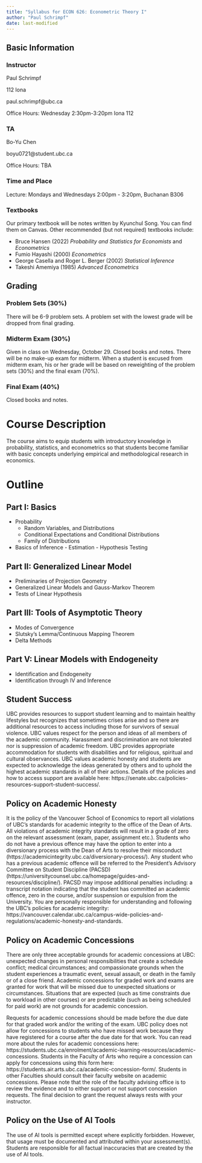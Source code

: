 ```yaml
---
title: "Syllabus for ECON 626: Econometric Theory I"
author: "Paul Schrimpf"
date: last-modified
---
```


## Basic Information

### Instructor

Paul Schrimpf

112 Iona

paul.schrimpf@ubc.ca

Office Hours: Wednesday 2:30pm-3:20pm Iona 112

### TA

Bo-Yu Chen

boyu0721@student.ubc.ca

Office Hours: TBA <!-- Monday 2-3pm Iona 342 -->


### Time and Place

Lecture: Mondays and Wednesdays 2:00pm - 3:20pm, Buchanan B306

<!-- Discussion: Friday 1:30pm  - 2:50pm, Buchanan D319 -->


### Textbooks

Our primary textbook will be notes written by Kyunchul Song. You can find them on Canvas. Other recommended (but not required) textbooks include:

- Bruce Hansen (2022) *Probability and Statistics for Economists* and *Econometrics*
- Fumio Hayashi (2000) *Econometrics*
- George Casella and Roger L. Berger (2002) *Statistical Inference*
- Takeshi Amemiya (1985) *Advanced Econometrics*


## Grading

### Problem Sets (30%)

There will be 6-9 problem sets. A problem set with the lowest grade
will be dropped from final grading.

### Midterm Exam (30%)

Given in class on Wednesday, October 29. Closed books and notes.
There will be no make-up exam for midterm. When a student is excused
from midterm exam, his or her grade will be based on reweighting of
the problem sets (30%) and the final exam (70%).

### Final Exam (40%)

Closed books and notes.


# Course Description

The course aims to equip students with introductory knowledge in
probability, statistics, and econometrics so that students become
familiar with basic concepts underlying empirical and methodological
research in economics.

# Outline

## Part I: Basics

  -  Probability
        - Random Variables, and Distributions
        - Conditional Expectations and Conditional Distributions
        - Family of Distributions
  - Basics of Inference
        - Estimation
        - Hypothesis Testing

## Part II: Generalized Linear Model

   - Preliminaries of Projection Geometry
   - Generalized Linear Models and Gauss-Markov Theorem
   - Tests of Linear Hypothesis

## Part III: Tools of Asymptotic Theory

   - Modes of Convergence
   - Slutsky’s Lemma/Continuous Mapping Theorem
   - Delta Methods

## Part V: Linear Models with Endogeneity

   - Identification and Endogeneity
   - Identification through IV and Inference



::: {.callout-note icon=false collapse="true"}
## Student Success

UBC provides resources to support student learning and to maintain healthy lifestyles but recognizes that sometimes crises arise and so there are additional resources to access including those for survivors of sexual violence. UBC values respect for the person and ideas of all members of the academic community. Harassment and discrimination are not tolerated nor is suppression of academic freedom. UBC provides appropriate accommodation for students with disabilities and for religious, spiritual and cultural observances. UBC values academic honesty and students are expected to acknowledge the ideas generated by others and to uphold the highest academic standards in all of their actions. Details of the policies and how to access support are available here: https://senate.ubc.ca/policies-resources-support-student-success/.

:::


::: {.callout-note icon=false collapse="true"}
## Policy on Academic Honesty

It is the policy of the Vancouver School of Economics to report all violations of UBC’s standards for academic integrity to the office of the Dean of Arts. All violations of academic integrity standards will result in a grade of zero on the relevant assessment (exam, paper, assignment etc.).  Students who do not have a previous offence may have the option to enter into a diversionary process with the Dean of Arts to resolve their misconduct (https://academicintegrity.ubc.ca/diversionary-process/). Any student who has a previous academic offence will be referred to the President’s Advisory Committee on Student Discipline (PACSD) (https://universitycounsel.ubc.ca/homepage/guides-and-resources/discipline/). PACSD may impose additional penalties including: a transcript notation indicating that the student has committed an academic offence, zero in the course, and/or suspension or expulsion from the University. You are personally responsible for understanding and following the UBC’s policies for academic integrity: https://vancouver.calendar.ubc.ca/campus-wide-policies-and-regulations/academic-honesty-and-standards.

:::


::: {.callout-note icon=false collapse="true"}
## Policy on Academic Concessions

There are only three acceptable grounds for academic concessions at UBC: unexpected changes in personal responsibilities that create a schedule conflict; medical circumstances; and compassionate grounds when the student experiences a traumatic event, sexual assault, or death in the family or of a close friend. Academic concessions for graded work and exams are granted for work that will be missed due to unexpected situations or circumstances. Situations that are expected (such as time constraints due to workload in other courses) or are predictable (such as being scheduled for paid work) are not grounds for academic concession.

Requests for academic concessions should be made before the due date for that graded work and/or the writing of the exam. UBC policy does not allow for concessions to students who have missed work because they have registered for a course after the due date for that work. You can read more about the rules for academic concessions here: https://students.ubc.ca/enrolment/academic-learning-resources/academic-concessions. Students in the Faculty of Arts who require a concession can apply for concessions using this form here: https://students.air.arts.ubc.ca/academic-concession-form/. Students in other Faculties should consult their faculty website on academic concessions. Please note that the role of the faculty advising office is to review the evidence and to either support or not support concession requests. The final decision to grant the request always rests with your instructor.
:::

::: {.callout-note icon=false collapse="true"}
## Policy on the Use of AI Tools

The use of AI tools is permitted except where explicitly forbidden. However, that usage must be documented and attributed within your assessment(s). Students are responsible for all factual inaccuracies that are created by the use of AI tools.
:::
